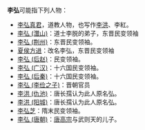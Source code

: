 '''李弘'''可能指下列人物：
*[[李弘真君|李弘真君]]，道教人物，也写作[[李洪|李洪]]、李紅。
*[[李弘_(灊山)|李弘 (灊山)]]：道士李脱的弟子，东晋民变领袖
*[[李弘_(荆州)|李弘 (荆州)]]：东晋民变领袖。
*[[夏侯方进|夏侯方进]]：改名李弘，东晋民变领袖
*[[李弘_(后赵)|李弘 (后赵)]]：民变领袖。
*[[李弘_(广汉)|李弘 (广汉)]]：十六国民变领袖。
*[[李弘_(后秦)|李弘 (后秦)]]：十六国民变领袖。
*[[李弘_(李俭之子)|李弘 (李俭之子)]]：晋朝官员
*[[李洪_(仇池)|李洪 (仇池)]]：唐长孺认为此人原名弘。
*[[李洪_(阳城)|李洪 (阳城)]]：唐长孺认为此人原名弘。
*[[李弘芝|李弘芝]]：隋末民变领袖。
*[[李弘_(唐朝)|李弘 (唐朝)]]：[[唐高宗|唐高宗]]与武则天的儿子。

{{消歧义|cat=二字李姓人名消歧义|hong}}